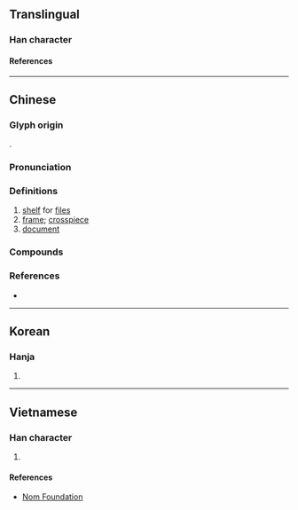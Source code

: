 {{also|档}}
{{character info}}
==Translingual==

===Han character===
{{Han char|rn=75|rad=木|as=13|sn=17|four=49977|canj=DFBW|ids=⿰木當}}

====References====
{{Han ref|kx=0556.330|dkj=15665|dj=0946.080|hdz=21301.080|uh=6A94}}

----

==Chinese==
{{zh-forms|s=档}}

===Glyph origin===
{{Han etym}}
{{Han compound|木|當|ls=psc|c1=s|c2=p|t1=tree}}.

===Pronunciation===
{{zh-pron
|m=檔
|c=dong2,dong3
|mn=qz,twv,xm,zz:tòng/tw:tóng
|mn-t=dang3
|mc=y
|oc=y
|cat=n
}}

===Definitions===
{{zh-hanzi}}

# [[shelf]] for [[file]]s
# [[frame]]; [[crosspiece]]
# [[document]]

===Compounds===
{{zh-der|一檔子|上檔|下檔|不搭檔|中檔|低檔|低速檔|八點檔|最佳拍檔|包檔|回檔|墊檔|好搭檔|存檔|建檔|拍檔|拔檔|按檔兒|排檔|搭檔|攤檔|斷檔|檔冊|檔口|檔名|檔子|檔子班|檔期|檔案|檔案夾|檔案室|檔案管理|檔次|歸檔|滿檔|空檔|老搭檔|脫檔|自動排檔|行檔|資料檔|趕檔|高檔|文檔}}

===References===
* {{R:yue:Hanzi}}

----

==Korean==

===Hanja===
{{ko-hanja|당}}

# {{rfdef|ko|sort=木13}}

----

==Vietnamese==

===Han character===
{{vi-readings|rs=木13|reading=đang}}

# {{rfdef|vi|sort=木13}}

====References====
* [http://nomfoundation.org/common/nom_details.php?codepoint=6a94 Nom Foundation]